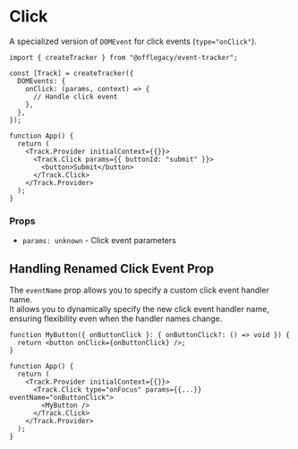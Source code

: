 # Click

A specialized version of `DOMEvent` for click events (`type="onClick"`).

```tsx
import { createTracker } from "@offlegacy/event-tracker";

const [Track] = createTracker({
  DOMEvents: {
    onClick: (params, context) => {
      // Handle click event
    },
  },
});

function App() {
  return (
    <Track.Provider initialContext={{}}>
      <Track.Click params={{ buttonId: "submit" }}>
        <button>Submit</button>
      </Track.Click>
    </Track.Provider>
  );
}
```

### Props

- `params: unknown` - Click event parameters

## Handling Renamed Click Event Prop

The `eventName` prop allows you to specify a custom click event handler name.  
It allows you to dynamically specify the new click event handler name, ensuring flexibility even when the handler names change.

```tsx {8, 10}
function MyButton({ onButtonClick }: { onButtonClick?: () => void }) {
  return <button onClick={onButtonClick} />;
}

function App() {
  return (
    <Track.Provider initialContext={{}}>
      <Track.Click type="onFocus" params={{...}} eventName="onButtonClick">
        <MyButton />
      </Track.Click>
    </Track.Provider>
  );
}
```
